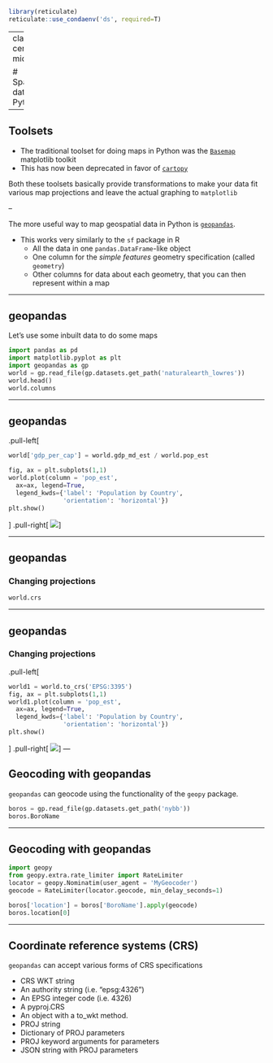 ```r
library(reticulate)
reticulate::use_condaenv('ds', required=T)
```

---
class: center, middle

# Spatial data in Python

---

## Toolsets

- The traditional toolset for doing maps in Python was the [`Basemap`](https://matplotlib.org/basemap/index.html) matplotlib toolkit 
- This has now been deprecated in favor of [`cartopy`](https://scitools.org.uk/cartopy/docs/latest/index.html)

Both these toolsets basically provide transformations to make your data fit 
various map projections and leave the actual graphing to `matplotlib`

--

The more useful way to map geospatial data in Python is [`geopandas`](https://geopandas.org/index.html). 

- This works very similarly to the `sf` package in R
    + All the data in one `pandas.DataFrame`-like object
    + One column for the _simple features_ geometry specification (called `geometry`)
    + Other columns for data about each geometry, that you can then represent within a map

---

## geopandas

Let's use some inbuilt data to do some maps

```python
import pandas as pd
import matplotlib.pyplot as plt
import geopandas as gp
world = gp.read_file(gp.datasets.get_path('naturalearth_lowres'))
world.head()
world.columns
```

---

## geopandas

.pull-left[
```python
world['gdp_per_cap'] = world.gdp_md_est / world.pop_est

fig, ax = plt.subplots(1,1)
world.plot(column = 'pop_est', 
  ax=ax, legend=True,
  legend_kwds={'label': 'Population by Country',
               'orientation': 'horizontal'})
plt.show()
```
]
.pull-right[
![](slides_08_python_files/figure-html/unnamed-chunk-3-1.png)
]

---

## geopandas

### Changing projections


```python
world.crs
```

---

## geopandas

### Changing projections

.pull-left[
```python
world1 = world.to_crs('EPSG:3395')
fig, ax = plt.subplots(1,1)
world1.plot(column = 'pop_est', 
  ax=ax, legend=True,
  legend_kwds={'label': 'Population by Country',
               'orientation': 'horizontal'})
plt.show()
```
]
.pull-right[
![](slides_08_python_files/figure-html/unnamed-chunk-5-1.png)
]
---

## Geocoding with geopandas

`geopandas` can geocode using the functionality of the `geopy` package.

```python
boros = gp.read_file(gp.datasets.get_path('nybb'))
boros.BoroName
```

---

## Geocoding with geopandas

```python
import geopy
from geopy.extra.rate_limiter import RateLimiter
locator = geopy.Nominatim(user_agent = 'MyGeocoder')
geocode = RateLimiter(locator.geocode, min_delay_seconds=1)

boros['location'] = boros['BoroName'].apply(geocode)
boros.location[0]
```

---

## Coordinate reference systems (CRS)

`geopandas` can accept various forms of CRS specifications

+ CRS WKT string
+ An authority string (i.e. “epsg:4326”)
+ An EPSG integer code (i.e. 4326)
+ A pyproj.CRS
+ An object with a to_wkt method.
+ PROJ string
+ Dictionary of PROJ parameters
+ PROJ keyword arguments for parameters
+ JSON string with PROJ parameters

